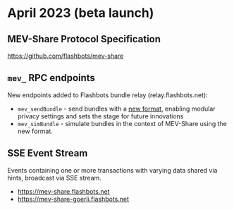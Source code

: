 # April 2023 (beta launch)

## MEV-Share Protocol Specification

https://github.com/flashbots/mev-share

## `mev_` RPC endpoints

New endpoints added to Flashbots bundle relay (relay.flashbots.net):

- `mev_sendBundle` - send bundles with a [new format](https://github.com/flashbots/mev-share/blob/main/specs/bundles/v0.1.md), enabling modular privacy settings and sets the stage for future innovations
- `mev_simBundle` - simulate bundles in the context of MEV-Share using the new format.

## SSE Event Stream

Events containing one or more transactions with varying data shared via hints, broadcast via SSE stream.

- https://mev-share.flashbots.net
- https://mev-share-goerli.flashbots.net
